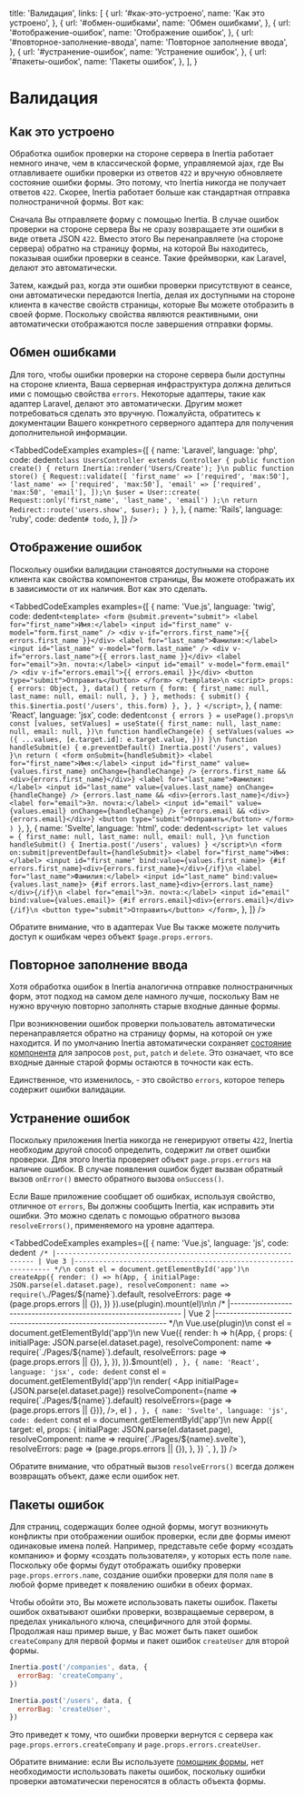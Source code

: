 
  title: 'Валидация',
  links: [
    {
      url: '#как-это-устроено',
      name: 'Как это устроено',
    },
    {
      url: '#обмен-ошибками',
      name: 'Обмен ошибками',
    },
    {
      url: '#отображение-ошибок',
      name: 'Отображение ошибок',
    },
    {
      url: '#повторное-заполнение-ввода',
      name: 'Повторное заполнение ввода',
    },
    {
      url: '#устранение-ошибок',
      name: 'Устранение ошибок',
    },
    {
      url: '#пакеты-ошибок',
      name: 'Пакеты ошибок',
    },
  ],
}

# Валидация

## Как это устроено

Обработка ошибок проверки на стороне сервера в Inertia работает немного иначе, чем в классической форме, управляемой ajax, где Вы отлавливаете ошибки проверки из ответов `422` и вручную обновляете состояние ошибки формы. Это потому, что Inertia никогда не получает ответов `422`. Скорее, Inertia работает больше как стандартная отправка полностраничной формы. Вот как:

Сначала Вы отправляете форму с помощью Inertia. В случае ошибок проверки на стороне сервера Вы не сразу возвращаете эти ошибки в виде ответа JSON `422`. Вместо этого Вы перенаправляете (на стороне сервера) обратно на страницу формы, на которой Вы находитесь, показывая ошибки проверки в сеансе. Такие фреймворки, как Laravel, делают это автоматически.

Затем, каждый раз, когда эти ошибки проверки присутствуют в сеансе, они автоматически передаются Inertia, делая их доступными на стороне клиента в качестве свойств страницы, которые Вы можете отобразить в своей форме. Поскольку свойства являются реактивными, они автоматически отображаются после завершения отправки формы.

## Обмен ошибками

Для того, чтобы ошибки проверки на стороне сервера были доступны на стороне клиента, Ваша серверная инфраструктура должна делиться ими с помощью свойства `errors`. Некоторые адаптеры, такие как адаптер Laravel, делают это автоматически. Другим может потребоваться сделать это вручную. Пожалуйста, обратитесь к документации Вашего конкретного серверного адаптера для получения дополнительной информации.

<TabbedCodeExamples
  examples={[
    {
      name: 'Laravel',
      language: 'php',
      code: dedent`
        class UsersController extends Controller
        {
            public function create()
            {
                return Inertia::render('Users/Create');
            }\n
            public function store()
            {
              Request::validate([
                  'first_name' => ['required', 'max:50'],
                  'last_name' => ['required', 'max:50'],
                  'email' => ['required', 'max:50', 'email'],
              ]);\n
              $user = User::create(
                Request::only('first_name', 'last_name', 'email')
              );\n
              return Redirect::route('users.show', $user);
            }
        }
      `,
    },
    {
      name: 'Rails',
      language: 'ruby',
      code: dedent`
        # todo
      `,
    },
  ]}
/>

## Отображение ошибок

Поскольку ошибки валидации становятся доступными на стороне клиента как свойства компонентов страницы, Вы можете отображать их в зависимости от их наличия. Вот как это сделать.

<TabbedCodeExamples
  examples={[
    {
      name: 'Vue.js',
      language: 'twig',
      code: dedent`
        <template>
          <form @submit.prevent="submit">
            <label for="first_name">Имя:</label>
            <input id="first_name" v-model="form.first_name" />
            <div v-if="errors.first_name">{{ errors.first_name }}</div>
            <label for="last_name">Фамилия:</label>
            <input id="last_name" v-model="form.last_name" />
            <div v-if="errors.last_name">{{ errors.last_name }}</div>
            <label for="email">Эл. почта:</label>
            <input id="email" v-model="form.email" />
            <div v-if="errors.email">{{ errors.email }}</div>
            <button type="submit">Отправить</button>
          </form>
        </template>\n
        <script>
          props: {
            errors: Object,
          },
          data() {
            return {
              form: {
                first_name: null,
                last_name: null,
                email: null,
              },
            }
          },
          methods: {
            submit() {
              this.$inertia.post('/users', this.form)
            },
          },
        }
        </script>
      `,
    },
    {
      name: 'React',
      language: 'jsx',
      code: dedent`
          const { errors } = usePage().props\n
          const [values, setValues] = useState({
            first_name: null,
            last_name: null,
            email: null,
          })\n
          function handleChange(e) {
            setValues(values => ({
              ...values,
              [e.target.id]: e.target.value,
            }))
          }\n
          function handleSubmit(e) {
            e.preventDefault()
            Inertia.post('/users', values)
          }\n
          return (
            <form onSubmit={handleSubmit}>
              <label for="first_name">Имя:</label>
              <input id="first_name" value={values.first_name} onChange={handleChange} />
              {errors.first_name && <div>{errors.first_name}</div>}
              <label for="last_name">Фамилия:</label>
              <input id="last_name" value={values.last_name} onChange={handleChange} />
              {errors.last_name && <div>{errors.last_name}</div>}
              <label for="email">Эл. почта:</label>
              <input id="email" value={values.email} onChange={handleChange} />
              {errors.email && <div>{errors.email}</div>}
              <button type="submit">Отправить</button>
            </form>
          )
        }
      `,
    },
    {
      name: 'Svelte',
      language: 'html',
      code: dedent`
        <script>
          let values = {
            first_name: null,
            last_name: null,
            email: null,
          }\n
          function handleSubmit() {
            Inertia.post('/users', values)
          }
        </script>\n
        <form on:submit|preventDefault={handleSubmit}>
          <label for="first_name">Имя:</label>
          <input id="first_name" bind:value={values.first_name}>
          {#if errors.first_name}<div>{errors.first_name}</div>{/if}\n
          <label for="last_name">Фамилия:</label>
          <input id="last_name" bind:value={values.last_name}>
          {#if errors.last_name}<div>{errors.last_name}</div>{/if}\n
          <label for="email">Эл. почта:</label>
          <input id="email" bind:value={values.email}>
          {#if errors.email}<div>{errors.email}</div>{/if}\n
          <button type="submit">Отправить</button>
        </form>
      `,
    },
  ]}
/>

Обратите внимание, что в адаптерах Vue Вы также можете получить доступ к ошибкам через объект `$page.props.errors`.

## Повторное заполнение ввода

Хотя обработка ошибок в Inertia аналогична отправке полностраничных форм, этот подход на самом деле намного лучше, поскольку Вам не нужно вручную повторно заполнять старые входные данные формы.

При возникновении ошибок проверки пользователь автоматически перенаправляется обратно на страницу формы, на которой он уже находится. И по умолчанию Inertia автоматически сохраняет [состояние компонента](/manual-visits#component-state) для запросов `post`, `put`, `patch` и `delete`. Это означает, что все входные данные старой формы остаются в точности как есть.

Единственное, что изменилось, - это свойство `errors`, которое теперь содержит ошибки валидации.

## Устранение ошибок

Поскольку приложения Inertia никогда не генерируют ответы `422`, Inertia необходим другой способ определить, содержит ли ответ ошибки проверки. Для этого Inertia проверяет объект `page.props.errors` на наличие ошибок. В случае появления ошибок будет вызван обратный вызов `onError()` вместо обратного вызова `onSuccess()`.

Если Ваше приложение сообщает об ошибках, используя свойство, отличное от `errors`, Вы должны сообщить Inertia, как исправить эти ошибки. Это можно сделать с помощью обратного вызова `resolveErrors()`, применяемого на уровне адаптера.

<TabbedCodeExamples
  examples={[
    {
      name: 'Vue.js',
      language: 'js',
      code: dedent`
        /*
        |----------------------------------------------------------------
        | Vue 3
        |----------------------------------------------------------------
        */\n
        const el = document.getElementById('app')\n
        createApp({
          render: () => h(App, {
            initialPage: JSON.parse(el.dataset.page),
            resolveComponent: name => require(\`./Pages/\${name}\`).default,
            resolveErrors: page => (page.props.errors || {}),
          })
        }).use(plugin).mount(el)\n\n
        /*
        |----------------------------------------------------------------
        | Vue 2
        |----------------------------------------------------------------
        */\n
        Vue.use(plugin)\n
        const el = document.getElementById('app')\n
        new Vue({
          render: h => h(App, {
            props: {
              initialPage: JSON.parse(el.dataset.page),
              resolveComponent: name => require(\`./Pages/\${name}\`).default,
              resolveErrors: page => (page.props.errors || {}),
            },
          }),
        }).$mount(el)
      `,
    },
    {
      name: 'React',
      language: 'jsx',
      code: dedent`
        const el = document.getElementById('app')\n
        render(
          <App
            initialPage={JSON.parse(el.dataset.page)}
            resolveComponent={name => require(\`./Pages/\${name}\`).default}
            resolveErrors={page => (page.props.errors || {})},
          />,
          el
        )
      `,
    },
    {
      name: 'Svelte',
      language: 'js',
      code: dedent`
        const el = document.getElementById('app')\n
        new App({
          target: el,
          props: {
            initialPage: JSON.parse(el.dataset.page),
            resolveComponent: name => require(\`./Pages/\${name}.svelte\`),
            resolveErrors: page => (page.props.errors || {}),
          },
        })
      `,
    },
  ]}
/>

Обратите внимание, что обратный вызов `resolveErrors()` всегда должен возвращать объект, даже если ошибок нет.

## Пакеты ошибок

Для страниц, содержащих более одной формы, могут возникнуть конфликты при отображении ошибок проверки, если две формы имеют одинаковые имена полей. Например, представьте себе форму «создать компанию» и форму «создать пользователя», у которых есть поле `name`. Поскольку обе формы будут отображать ошибку проверки `page.props.errors.name`, создание ошибки проверки для поля `name` в любой форме приведет к появлению ошибки в обеих формах.

Чтобы обойти это, Вы можете использовать пакеты ошибок. Пакеты ошибок охватывают ошибки проверки, возвращаемые сервером, в пределах уникального ключа, специфичного для этой формы. Продолжая наш пример выше, у Вас может быть пакет ошибок `createCompany` для первой формы и пакет ошибок `createUser` для второй формы.

```js
Inertia.post('/companies', data, {
  errorBag: 'createCompany',
})

Inertia.post('/users', data, {
  errorBag: 'createUser',
})
```

Это приведет к тому, что ошибки проверки вернутся с сервера как `page.props.errors.createCompany` и `page.props.errors.createUser`.

Обратите внимание: если Вы используете [помощник формы](/forms#помощник-формы), нет необходимости использовать пакеты ошибок, поскольку ошибки проверки автоматически переносятся в область объекта формы.
